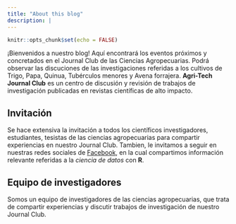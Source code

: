 ```yaml
---
title: "About this blog"
description: |
---
```


```r
knitr::opts_chunk$set(echo = FALSE)
```

¡Bienvenidos a nuestro blog! Aquí encontrará los eventos próximos y concretados en el Journal Club de las Ciencias Agropecuarias. Podrá observar las discuciones de las investigaciones referidas a los cultivos de Trigo, Papa, Quinua, Tubérculos menores y Avena forrajera. **Agri-Tech Journal Club** es un centro de discusión y revisión de trabajos de investigación publicadas en revistas científicas de alto impacto. 

## Invitación
Se hace extensiva la invitación a todos los científicos investigadores, estudiantes, tesistas de las ciencias agropecuarias para compartir experiencias en nuestro Journal Club. Tambien, le invitamos a seguir en nuestras redes sociales de [Facebook](https://facebook.com/agritechbolivia), en la cual compartimos información relevante referidas a la *ciencia de datos* con **R**.

## Equipo de investigadores
Somos un equipo de investigadores de las ciencias agropecuarias, que trata de compartir experiencias y discutir trabajos de investigación de nuestro Journal Club. 






